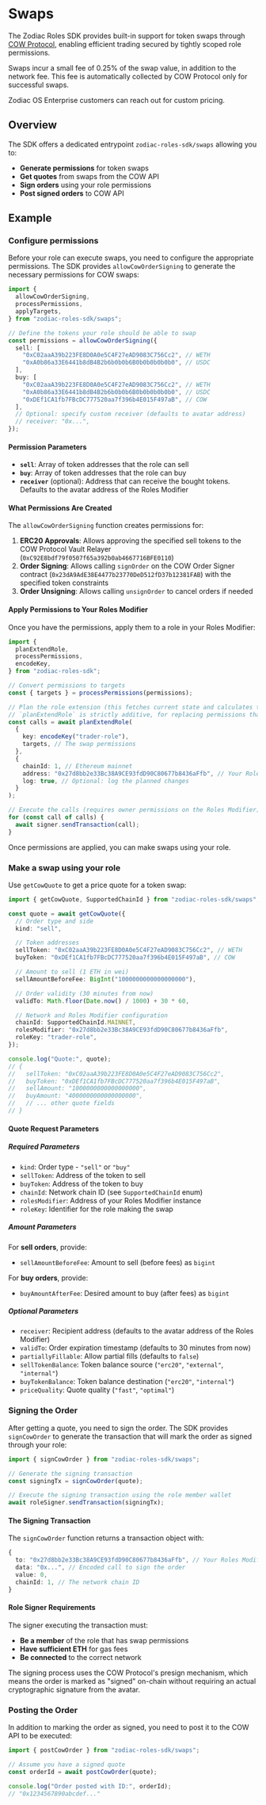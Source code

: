 
# Swaps

The Zodiac Roles SDK provides built-in support for token swaps through [COW Protocol](https://cow.fi/), enabling efficient trading secured by tightly scoped role permissions.

<Callout type="info">
  Swaps incur a small fee of 0.25% of the swap value, in addition to the network
  fee. This fee is automatically collected by COW Protocol only for successful
  swaps.

Zodiac OS Enterprise customers can reach out for custom pricing.

</Callout>

## Overview

The SDK offers a dedicated entrypoint `zodiac-roles-sdk/swaps` allowing you to:

- **Generate permissions** for token swaps
- **Get quotes** from swaps from the COW API
- **Sign orders** using your role permissions
- **Post signed orders** to COW API

## Example

### Configure permissions

Before your role can execute swaps, you need to configure the appropriate permissions. The SDK provides `allowCowOrderSigning` to generate the necessary permissions for COW swaps:

```typescript
import {
  allowCowOrderSigning,
  processPermissions,
  applyTargets,
} from "zodiac-roles-sdk/swaps";

// Define the tokens your role should be able to swap
const permissions = allowCowOrderSigning({
  sell: [
    "0xC02aaA39b223FE8D0A0e5C4F27eAD9083C756Cc2", // WETH
    "0xA0b86a33E6441b8dB4B2b6b0b0b6B0b0b0b0b0b0", // USDC
  ],
  buy: [
    "0xC02aaA39b223FE8D0A0e5C4F27eAD9083C756Cc2", // WETH
    "0xA0b86a33E6441b8dB4B2b6b0b0b6B0b0b0b0b0b0", // USDC
    "0xDEf1CA1fb7FBcDC777520aa7f396b4E015F497aB", // COW
  ],
  // Optional: specify custom receiver (defaults to avatar address)
  // receiver: "0x...",
});
```

#### Permission Parameters

- **`sell`**: Array of token addresses that the role can sell
- **`buy`**: Array of token addresses that the role can buy
- **`receiver`** (optional): Address that can receive the bought tokens. Defaults to the avatar address of the Roles Modifier

#### What Permissions Are Created

The `allowCowOrderSigning` function creates permissions for:

1. **ERC20 Approvals**: Allows approving the specified sell tokens to the COW Protocol Vault Relayer (`0xC92E8bdf79f0507f65a392b0ab4667716BFE0110`)
2. **Order Signing**: Allows calling `signOrder` on the COW Order Signer contract (`0x23dA9AdE38E4477b23770DeD512fD37b12381FAB`) with the specified token constraints
3. **Order Unsigning**: Allows calling `unsignOrder` to cancel orders if needed

#### Apply Permissions to Your Roles Modifier

Once you have the permissions, apply them to a role in your Roles Modifier:

```typescript
import {
  planExtendRole,
  processPermissions,
  encodeKey,
} from "zodiac-roles-sdk";

// Convert permissions to targets
const { targets } = processPermissions(permissions);

// Plan the role extension (this fetches current state and calculates the diff)
// `planExtendRole` is strictly additive, for replacing permissions that have been applied earlier, use `planApplyRole`.
const calls = await planExtendRole(
  {
    key: encodeKey("trader-role"),
    targets, // The swap permissions
  },
  {
    chainId: 1, // Ethereum mainnet
    address: "0x27d8bb2e33Bc38A9CE93fdD90C80677b8436aFfb", // Your Roles Modifier address
    log: true, // Optional: log the planned changes
  }
);

// Execute the calls (requires owner permissions on the Roles Modifier)
for (const call of calls) {
  await signer.sendTransaction(call);
}
```

Once permissions are applied, you can make swaps using your role.

### Make a swap using your role

Use `getCowQuote` to get a price quote for a token swap:

```typescript
import { getCowQuote, SupportedChainId } from "zodiac-roles-sdk/swaps";

const quote = await getCowQuote({
  // Order type and side
  kind: "sell",

  // Token addresses
  sellToken: "0xC02aaA39b223FE8D0A0e5C4F27eAD9083C756Cc2", // WETH
  buyToken: "0xDEf1CA1fb7FBcDC777520aa7f396b4E015F497aB", // COW

  // Amount to sell (1 ETH in wei)
  sellAmountBeforeFee: BigInt("1000000000000000000"),

  // Order validity (30 minutes from now)
  validTo: Math.floor(Date.now() / 1000) + 30 * 60,

  // Network and Roles Modifier configuration
  chainId: SupportedChainId.MAINNET,
  rolesModifier: "0x27d8bb2e33Bc38A9CE93fdD90C80677b8436aFfb",
  roleKey: "trader-role",
});

console.log("Quote:", quote);
// {
//   sellToken: "0xC02aaA39b223FE8D0A0e5C4F27eAD9083C756Cc2",
//   buyToken: "0xDEf1CA1fb7FBcDC777520aa7f396b4E015F497aB",
//   sellAmount: "1000000000000000000",
//   buyAmount: "4000000000000000000",
//   // ... other quote fields
// }
```

#### Quote Request Parameters

##### Required Parameters

- `kind`: Order type - `"sell"` or `"buy"`
- `sellToken`: Address of the token to sell
- `buyToken`: Address of the token to buy
- `chainId`: Network chain ID (see `SupportedChainId` enum)
- `rolesModifier`: Address of your Roles Modifier instance
- `roleKey`: Identifier for the role making the swap

##### Amount Parameters

For **sell orders**, provide:

- `sellAmountBeforeFee`: Amount to sell (before fees) as `bigint`

For **buy orders**, provide:

- `buyAmountAfterFee`: Desired amount to buy (after fees) as `bigint`

##### Optional Parameters

- `receiver`: Recipient address (defaults to the avatar address of the Roles Modifier)
- `validTo`: Order expiration timestamp (defaults to 30 minutes from now)
- `partiallyFillable`: Allow partial fills (defaults to `false`)
- `sellTokenBalance`: Token balance source (`"erc20"`, `"external"`, `"internal"`)
- `buyTokenBalance`: Token balance destination (`"erc20"`, `"internal"`)
- `priceQuality`: Quote quality (`"fast"`, `"optimal"`)

### Signing the Order

After getting a quote, you need to sign the order. The SDK provides `signCowOrder` to generate the transaction that will mark the order as signed through your role:

```typescript
import { signCowOrder } from "zodiac-roles-sdk/swaps";

// Generate the signing transaction
const signingTx = signCowOrder(quote);

// Execute the signing transaction using the role member wallet
await roleSigner.sendTransaction(signingTx);
```

#### The Signing Transaction

The `signCowOrder` function returns a transaction object with:

```typescript
{
  to: "0x27d8bb2e33Bc38A9CE93fdD90C80677b8436aFfb", // Your Roles Modifier address
  data: "0x...", // Encoded call to sign the order
  value: 0,
  chainId: 1, // The network chain ID
}
```

#### Role Signer Requirements

The signer executing the transaction must:

- **Be a member** of the role that has swap permissions
- **Have sufficient ETH** for gas fees
- **Be connected** to the correct network

<Callout type="info">
  The signing process uses the COW Protocol's presign mechanism, which means the
  order is marked as "signed" on-chain without requiring an actual cryptographic
  signature from the avatar.
</Callout>

### Posting the Order

In addition to marking the order as signed, you need to post it to the COW API to be executed:

```typescript
import { postCowOrder } from "zodiac-roles-sdk/swaps";

// Assume you have a signed quote
const orderId = await postCowOrder(quote);

console.log("Order posted with ID:", orderId);
// "0x1234567890abcdef..."
```
